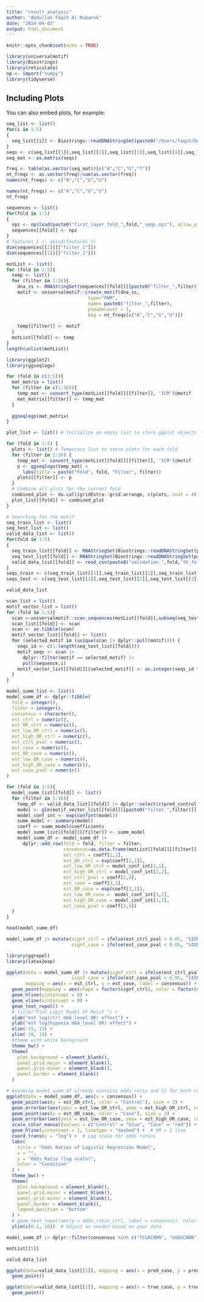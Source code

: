 ```yaml
---
title: "result_analysis"
author: "Abdullah Faqih Al Mubarok"
date: "2024-04-03"
output: html_document
---
```


```r
knitr::opts_chunk$set(echo = TRUE)
```

```r
library(universalmotif)
library(Biostrings)
library(reticulate)
np <- import("numpy")
library(tidyverse)
```

## Including Plots

You can also embed plots, for example:

```r
seq_list <- list()
for(i in 1:5)
{
  seq_list[[i]] <- Biostrings::readDNAStringSet(paste0("/Users/faqih/Documents/UCPH/Thesis/code/data/double_outputs/motif_fasta_test_SPLIT_",i,".fasta"))
}
seqs <- c(seq_list[[1]],seq_list[[2]],seq_list[[3]],seq_list[[4]],seq_list[[5]])
seq_mat <- as.matrix(seqs)

```

```r
freq <- table(as.vector(seq_mat))[c("A","C","G","T")]
nt_freqs <- as.vector(freq)/sum(as.vector(freq))
names(nt_freqs) <- c("A","C","G","U")
```

```r
names(nt_freqs) <- c("A","C","G","U")
nt_freqs
```

```r
sequences <- list()
for(fold in 1:5)
{
  npz <- np$load(paste0("first_layer_fold_",fold,"_seqs.npz"), allow_pickle = TRUE) # contains "filter_{i}" for each npz
  sequences[[fold]] <- npz 
}
# features_1 <- abind(features_1)
dim(sequences[[2]][["filter_1"]])
dim(sequences[[1]][["filter_2"]])
```

```r
motList <- list()
for (fold in 1:5){
  temp <- list()
  for (filter in 1:16){
    dna_ss <- RNAStringSet(sequences[[fold]][[paste0("filter_",filter)]])
    motif <- universalmotif::create_motif(dna_ss,
                              type="PWM",
                              name= paste0("filter_",filter),
                              pseudocount = 1,
                              bkg = nt_freqs[c("A","C","G","U")])
  
    temp[[filter]] <- motif
  }
  motList[[fold]] <- temp
}
length(unlist(motList))
```


```r
library(ggplot2)
library(ggseqlogo)

for (fold in c(1:5)){
  mat_matrix = list()
  for (filter in c(1:16)){
    temp_mat <- convert_type(motList[[fold]][[filter]], 'ICM')@motif
    mat_matrix[[filter]] <- temp_mat
  }
  
  ggseqlogo(mat_matrix)
}

```



```r
plot_list <- list() # Initialize an empty list to store ggplot objects

for (fold in 1:5) {
  plots <- list() # Temporary list to store plots for each fold
  for (filter in 1:16) {
    temp_mat <- convert_type(motList[[fold]][[filter]], 'ICM')@motif
    p <- ggseqlogo(temp_mat) + 
      labs(title = paste("Fold", fold, "Filter", filter))
    plots[[filter]] <- p
  }
  # Combine all plots for the current fold
  combined_plot <- do.call(gridExtra::grid.arrange, c(plots, ncol = 4))
  plot_list[[fold]] <- combined_plot
}
```



```r
# Searching for the motif
seq_train_list <- list()
seq_test_list <- list()
valid_data_list <- list()
for(fold in 1:5)
{
  seq_train_list[[fold]] <- RNAStringSet(Biostrings::readDNAStringSet(paste0("/Users/faqih/Documents/UCPH/Thesis/code/data/double_outputs/motif_fasta_train_SPLIT_",fold,".fasta")))
  seq_test_list[[fold]] <- RNAStringSet(Biostrings::readDNAStringSet(paste0("/Users/faqih/Documents/UCPH/Thesis/code/data/double_outputs/motif_fasta_test_SPLIT_",fold,".fasta")))
  valid_data_list[[fold]] <- read_csv(paste0("validation_",fold,"th_fold_dual_outputs_m6_info-no_promoter-False_MOTIF.csv"), show_col_types = FALSE)
}
seqs_train <- c(seq_train_list[[1]],seq_train_list[[2]],seq_train_list[[3]],seq_train_list[[4]],seq_train_list[[5]])
seqs_test <- c(seq_test_list[[1]],seq_test_list[[2]],seq_test_list[[3]],seq_test_list[[4]],seq_test_list[[5]])
```

```r
valid_data_list
```

```r
scan_list = list()
motif_vector_list = list()
for (fold in 1:5){
  scan <-universalmotif::scan_sequences(motList[[fold]],subseq(seq_test_list[[fold]],start = 250,end = 750))
  scan_list[[fold]] <- scan
  scan <- as.tibble(scan)
  motif_vector_list[[fold]] <- list()
  for (selected_motif in (unique(scan |> dplyr::pull(motif)))) {
    seqs_id <- c(1:length(seq_test_list[[fold]]))
    motif_seqs <- scan |> 
      dplyr::filter(motif == selected_motif) |> 
      pull(sequence.i)
    motif_vector_list[[fold]][[selected_motif]] <- as.integer(seqs_id %in% motif_seqs )
  }
}


```


```r
model_summ_list <- list()
model_summ_df <- dplyr::tibble(
  fold = integer(),
  filter = integer(),
  consensus = character(),
  est_ctrl = numeric(),
  est_OR_ctrl = numeric(),
  est_low_OR_ctrl = numeric(),
  est_high_OR_ctrl = numeric(),
  est_ctrl_pval = numeric(),
  est_case = numeric(),
  est_OR_case = numeric(),
  est_low_OR_case = numeric(),
  est_high_OR_case = numeric(),
  est_case_pval = numeric()
)

for (fold in 1:5){
  model_summ_list[[fold]] <- list()
  for (filter in 1:16){
    temp_df <- valid_data_list[[fold]] |> dplyr::select(c(pred_control, pred_case))
    model <- glm(motif_vector_list[[fold]][[paste0("filter_",filter)]] ~ temp_df$pred_control + temp_df$pred_case, family="binomial")
    model_conf_int <- exp(confint(model))
    summ_model <- summary(model)
    coeff <- summ_model$coefficients
    model_summ_list[[fold]][[filter]] <- summ_model
    model_summ_df <- model_summ_df |> 
      dplyr::add_row(fold = fold, filter = filter,
                     consensus=as.data.frame(motList[[fold]][[filter]])$consensus, 
                     est_ctrl = coeff[2,1],
                     est_OR_ctrl = exp(coeff[2,1]),
                     est_low_OR_ctrl = model_conf_int[2,1],
                     est_high_OR_ctrl = model_conf_int[2,2],
                     est_ctrl_pval = coeff[2,4], 
                     est_case = coeff[3,1], 
                     est_OR_case = exp(coeff[3,1]), 
                     est_low_OR_case =  model_conf_int[3,1],
                     est_high_OR_case = model_conf_int[3,2],
                     est_case_pval = coeff[3,4])
  }
}

head(model_summ_df)
```



```r
model_summ_df |> mutate(signf_ctrl = ifelse(est_ctrl_pval < 0.05, "SIGNF", "UNSIGNF"),
                        signf_case = ifelse(est_case_pval < 0.05, "SIGNF", "UNSIGNF"))
```



```r
library(ggrepel)
library(latex2exp)

ggplot(data = model_summ_df |> mutate(signf_ctrl = ifelse(est_ctrl_pval < 0.05, "SIGNF", "UNSIGNF"),
                        signf_case = ifelse(est_case_pval < 0.05, "SIGNF", "UNSIGNF")), 
       mapping = aes(x = est_ctrl, y = est_case, label = consensus)) + 
  geom_point(mapping = aes(shape = factor(signf_ctrl), color = factor(signf_case)))+
  geom_hline(yintercept = 0) +
  geom_vline(xintercept = 0) +
  geom_text_repel() + 
  # title("Plot Logit Model Of Motif ") + 
  xlab("est log(ctrl m6A_level OR) effect") +
  ylab("est log(hypoxia m6A_level OR) effect") +
  xlim(-15, 15) + 
  ylim(-10, 10) +
  #theme with white background
  theme_bw() +
  theme(
    plot.background = element_blank(),
    panel.grid.major = element_blank(),
    panel.grid.minor = element_blank(),
    panel.border = element_blank()
  ) 


```

```r
# Assuming model_summ_df already contains odds_ratio and CI for both control and case
ggplot(data = model_summ_df, aes(x = consensus)) + 
  geom_point(aes(y = est_OR_ctrl, color = "Control"), size = 3) +
  geom_errorbar(aes(ymin = est_low_OR_ctrl, ymax = est_high_OR_ctrl, color = "Control"), width = 0.2) +
  geom_point(aes(y = est_OR_case, color = "Case"), size = 3) +
  geom_errorbar(aes(ymin = est_low_OR_case, ymax = est_high_OR_case, color = "Case"), width = 0.2) +
  scale_color_manual(values = c("Control" = "blue", "Case" = "red")) +
  geom_hline(yintercept = 1, linetype = "dashed") +  # OR = 1 line
  coord_trans(y = "log") +  # Log scale for odds ratios
  labs(
    title = "Odds Ratios of Logistic Regression Model",
    x = "",
    y = "Odds Ratio (log scale)",
    color = "Condition"
  ) +
  theme_bw() +
  theme(
    plot.background = element_blank(),
    panel.grid.major = element_blank(),
    panel.grid.minor = element_blank(),
    panel.border = element_blank(),
    legend.position = "bottom"
  ) +
  # geom_text_repel(aes(y = odds_ratio_ctrl, label = consensus), color = "black", size = 3, direction = "y") +
  ylim(c(0.1, 10))  # Adjust as needed based on your data

```




```r
model_summ_df |> dplyr::filter(consensus %in% c("TCGACNNN", "GGGGCNNN"))
```
```r
motList[[5]]
```

```r
valid_data_list

ggplot(data=valid_data_list[[1]], mapping = aes(x = pred_case, y = pred_control)) + 
  geom_point()
```
```r

ggplot(data=valid_data_list[[1]], mapping = aes(x = true_case, y = true_control)) + 
  geom_point()
```

